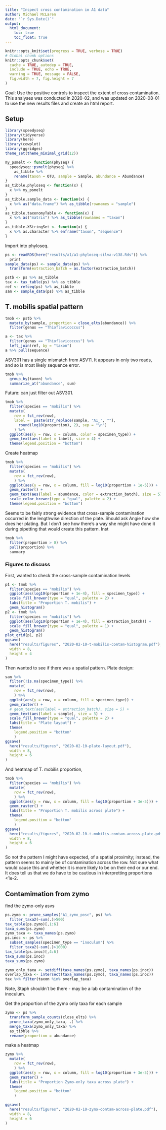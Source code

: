 ```yaml
---
title: "Inspect cross contamination in A1 data"
author: Michael McLaren
date: "`r Sys.Date()`"
output:
  html_document:
    toc: true
    toc_float: true
---
```


```r
knitr::opts_knit$set(progress = TRUE, verbose = TRUE)
# Global chunk options
knitr::opts_chunk$set(
  cache = TRUE, autodep = TRUE,
  include = TRUE, echo = TRUE,
  warning = TRUE, message = FALSE, 
  fig.width = 7, fig.height = 7
)
```

Goal: Use the positive controls to inspect the extent of cross contamination.
This analyses was conducted in 2020-02, and was updated on 2020-08-01 to use
the new results files and create an html report.

## Setup

```r
library(speedyseq)
library(tidyverse)
library(here)
library(cowplot)
library(ggridges)
theme_set(theme_minimal_grid(12))
```

```r
my_psmelt <- function(physeq) {
  speedyseq::psmelt(physeq) %>%
    as_tibble %>%
    rename(taxon = OTU, sample = Sample, abundance = Abundance)
}
as_tibble.phyloseq <- function(x) {
  x %>% my_psmelt
}
as_tibble.sample_data <- function(x) {
  x %>% as("data.frame") %>% as_tibble(rownames = "sample")
}
as_tibble.taxonomyTable <- function(x) {
  x %>% as("matrix") %>% as_tibble(rownames = "taxon")
}
as_tibble.XStringSet <- function(x) {
  x %>% as.character %>% enframe("taxon", "sequence")
}
```

Import into phyloseq.
```r
ps <- readRDS(here("results/a1/a1-phyloseq-silva-v138.Rds")) %>%
  print
sample_data(ps) <- sample_data(ps) %>%
  transform(extraction_batch = as.factor(extraction_batch))
```

```r
pstb <- ps %>% as_tibble
tax <- tax_table(ps) %>% as_tibble
ref <- refseq(ps) %>% as_tibble
sam <- sample_data(ps) %>% as_tibble
```

## T. mobilis spatial pattern

```r
tmob <- pstb %>%
  mutate_by(sample, proportion = close_elts(abundance)) %>%
  filter(genus == "Thioflavicoccus")

a <- tax %>%
  filter(genus == "Thioflavicoccus") %>%
  left_join(ref, by = "taxon")
a %>% pull(sequence)
```

ASV301 has a single mismatch from ASV11. It appears in only two reads, and so
is most likely sequence error.
```r
tmob %>%
  group_by(taxon) %>%
  summarize_at("abundance", sum)
```

Future: can just filter out ASV301.

```r
tmob %>%
  filter(species == "mobilis") %>%
  mutate(
    row = fct_rev(row),
    label =  paste(str_replace(sample, "A1_", ""), 
      round(log10(proportion), 2), sep = "\n")
    ) %>%
  ggplot(aes(y = row, x = column, color = specimen_type)) +
  geom_text(aes(label = label), size = 4) +
  theme(legend.position = "bottom")
```


Create heatmap 
```r
tmob %>%
  filter(species == "mobilis") %>%
  mutate(
    row = fct_rev(row),
    ) %>%
  ggplot(aes(y = row, x = column, fill = log10(proportion + 1e-5))) +
  geom_raster() +
  geom_text(aes(label = abundance, color = extraction_batch), size = 5) +
  scale_color_brewer(type = "qual", palette = 2) + 
  theme(legend.position = "bottom")
```

Seems to be fairly strong evidence that cross-sample contamination occurred in
the lengthwise direction of the plate. Should ask Angie how she does her
plating. But I don't see how there's a way she might have done it during
pipetting that would create this pattern. Inst

```r
tmob %>%
  filter(proportion > 0) %>%
  pull(proportion) %>%
  summary
```


### Figures to discuss

First, wanted to check the cross-sample contamination levels
```r
p1 <- tmob %>%
  filter(species == "mobilis") %>%
  ggplot(aes(log10(proportion + 1e-4), fill = specimen_type)) + 
  scale_fill_brewer(type = "qual", palette = 2) + 
  labs(title = "Proportion T. mobilis") +
  geom_histogram()
p2 <- tmob %>%
  filter(species == "mobilis") %>%
  ggplot(aes(log10(proportion + 1e-4), fill = extraction_batch)) + 
  scale_fill_brewer(type = "qual", palette = 1) + 
  geom_histogram()
plot_grid(p1, p2)
ggsave(
  here("results/figures", "2020-02-10-t-mobilis-contam-histogram.pdf"),
  width = 8,
  height = 4
)
```

Then wanted to see if there was a spatial pattern. Plate design:
```r
sam %>%
  filter(!is.na(specimen_type)) %>%
  mutate(
    row = fct_rev(row),
    ) %>%
  ggplot(aes(y = row, x = column, fill = specimen_type)) +
  geom_raster() +
  # geom_text(aes(label = extraction_batch), size = 5) +
  geom_text(aes(label = sample), size = 3) +
  scale_fill_brewer(type = "qual", palette = 2) + 
  labs(title = "Plate layout") +
  theme(
    legend.position = "bottom"
    )
ggsave(
  here("results/figures", "2020-02-10-plate-layout.pdf"),
  width = 8,
  height = 6
)
```

And heatmap of T. mobilis proportion,
```r
tmob %>%
  filter(species == "mobilis") %>%
  mutate(
    row = fct_rev(row),
    ) %>%
  ggplot(aes(y = row, x = column, fill = log10(proportion + 3e-5))) +
  geom_raster() +
  labs(title = "Proportion T. mobilis across plate") +
  theme(
    legend.position = "bottom"
    )
ggsave(
  here("results/figures", "2020-02-10-t-mobilis-contam-across-plate.pdf"),
  width = 8,
  height = 6
)
```

So not the pattern I might have expected, of a spatial proximity; instead, the
pattern seems to mainly  be of contamination across the row. Not sure what
would cause this and whether it is more likely to be on their end or our end.
It does tell us that we do have to be cautious in interpretting proportions
<1e-2.


## Contamimation from zymo

find the zymo-only asvs
```r
ps.zymo <- prune_samples("A1_zymo_posc", ps) %>% 
  filter_taxa2(~sum(.)>500)
tax_table(ps.zymo)[,1:6]
taxa_sums(ps.zymo)
zymo_taxa <- taxa_names(ps.zymo)
ps.inoc <- ps %>%
  subset_samples(specimen_type == "inoculum") %>% 
  filter_taxa2(~sum(.)>1000)
tax_table(ps.inoc)[,4:6]
taxa_sums(ps.inoc)
taxa_sums(ps.zymo)
```


```r
zymo_only_taxa <- setdiff(taxa_names(ps.zymo), taxa_names(ps.inoc))
overlap_taxa <- intersect(taxa_names(ps.zymo), taxa_names(ps.inoc))
tax %>% filter(taxon %in% overlap_taxa)
```

Note, Staph shouldn't be there - may be a lab contamination of the
inoculum.

Get the proportion of the zymo only taxa for each sample
```r
zymo <- ps %>%
  transform_sample_counts(close_elts) %>%
  prune_taxa(zymo_only_taxa, .) %>%
  merge_taxa(zymo_only_taxa) %>%
  as_tibble %>%
  rename(proportion = abundance)
```
make a heatmap
```r
zymo %>%
  mutate(
    row = fct_rev(row),
    ) %>%
  ggplot(aes(y = row, x = column, fill = log10(proportion + 3e-5))) +
  geom_raster() +
  labs(title = "Proportion Zymo-only taxa across plate") +
  theme(
    legend.position = "bottom"
    )
```

```r
ggsave(
  here("results/figures", "2020-02-10-zymo-contam-across-plate.pdf"),
  width = 8,
  height = 6
)
```

